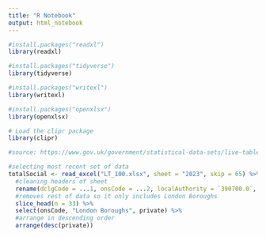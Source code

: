 ```yaml
---
title: "R Notebook"
output: html_notebook
---
```

```r
#install.packages("readxl")
library(readxl)

#install.packages("tidyverse")
library(tidyverse)

#install.packages("writexl")
library(writexl)

#install.packages("openxlsx")
library(openxlsx)

# Load the clipr package
library(clipr)
```

```r
#source: https://www.gov.uk/government/statistical-data-sets/live-tables-on-dwelling-stock-including-vacants

#selecting most recent set of data
totalSocial <- read_excel("LT_100.xlsx", sheet = "2023", skip = 65) %>% 
  #cleaning headers of sheet
  rename(dclgCode = ...1, onsCode = ...2, localAuthority = `390700.0`, private = `426419.0`, otherPublic = `3451.0`, privateSector = `2969640.0`, total = `3790210.0`) %>% 
  #removes rest of data so it only includes London Boroughs  
  slice_head(n = 33) %>% 
  select(onsCode, "London Boroughs", private) %>%
  #arrange in descending order
  arrange(desc(private))  
```